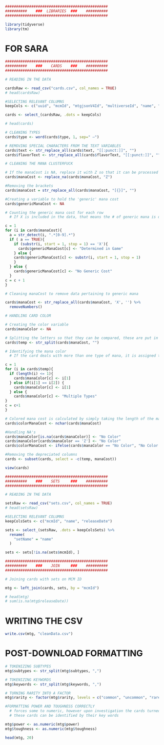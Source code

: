 


```r

###############################################
##########    ###  LIBRARIES  ###    ##########
###############################################

library(tidyverse)
library(tm)

```

# FOR SARA

```r
###############################################
##########    ###    CARDS    ###    ##########
###############################################

# READING IN THE DATA

cardsRaw <- read_csv("cards.csv", col_names = TRUE)
# head(cardsRaw)

#SELECTING RELEVANT COLUMNS
keepCols <- c("uuid", "mcmId", "mtgjsonV4Id", "multiverseId", "name", "artist", "type", "subtypes", "supertypes", "manaCost", "convertedManaCost", "keywords", "text", "flavorText",  "power", "toughness", "rarity", "edhrecRank", "isOnlineOnly")

cards <- select_(cardsRaw, .dots = keepCols)

# head(cards)

# CLEANING TYPES
cards$type <- word(cards$type, 1, sep=" —")

# REMOVING SPECIAL CHARACTERS FROM THE TEXT VARIABLES
cards$text <- str_replace_all(cards$text, "[[:punct:]]", "")
cards$flavorText <- str_replace_all(cards$flavorText, "[[:punct:]]", "")

# CLEANING THE MANA CLUSTERFUCK

# If the manaCost is NA, replace it with Z so that it can be processed by str_detect. Converted back later.
cards$manaCost <- replace_na(cards$manaCost, "Z")

#Removing the brackets
cards$manaCost = str_replace_all(cards$manaCost, "[{}]", "")

#Creating a variable to hold the 'generic' mana cost
cards$genericManaCost <- NA

# Counting the generic mana cost for each row
  # If X is included in the data, that means the # of generic mana is determined by the game environment

c = 1
for (i in cards$manaCost){
  a = str_detect(i, ".*[0-9].*")
  if ( a == TRUE){
    if (substr(i, start = 1, stop = 1) == 'X'){
      cards$genericManaCost[c] <- "Determined in Game"
    } else {
    cards$genericManaCost[c] <- substr(i, start = 1, stop = 1) 
    }
  } else {
    cards$genericManaCost[c] <- "No Generic Cost"
  }
c = c + 1
}

# Cleaning manaCost to remove data pertaining to generic mana

cards$manaCost <- str_replace_all(cards$manaCost, 'X', '') %>%
  removeNumbers()

# HANDLING CARD COLOR

# Creating the color variable
cards$manaColor <- NA

# Splitting the letters so that they can be compared, these are put in a temporary variable 
cards$temp <- str_split(cards$manaCost, "")

# Identifying the mana color 
  # If the card deals with more than one type of mana, it is assigned to the category "Multiple Types"

c = 1
for (i in cards$temp){
  if (length(i) <= 1){
    cards$manaColor[c] <- i[1]
  } else if(i[1] == i[2]) {
    cards$manaColor[c] <- i[1]
  } else {
    cards$manaColor[c] <- "Multiple Types"
}
c = c+1
}

# Colored mana cost is calculated by simply taking the length of the manaCost string (i.e., WWW would be 3)
cards$colorManaCost <- nchar(cards$manaCost) 

#Handling NA's 
cards$manaColor[is.na(cards$manaColor)] <- "No Color"
cards$manaColor[cards$manaColor == 'Z'] <- "No Color"
cards$colorManaCost <- ifelse(cards$manaColor == "No Color", "No Color Cost", cards$colorManaCost)

#Removing the depreciated columns
cards <- subset(cards, select = -c(temp, manaCost))

view(cards)

###############################################
##########    ###    SETS     ###    ##########
###############################################

# READING IN THE DATA

setsRaw <- read_csv("sets.csv", col_names = TRUE)
# head(setsRaw)

#SELECTING RELEVANT COLUMNS
keepColsSets <- c("mcmId", "name", "releaseDate")

sets <- select_(setsRaw, .dots = keepColsSets) %>%
  rename(
    "setName" = "name"
  )

sets <- sets[!is.na(sets$mcmId), ]

###############################################
##########    ###    JOIN     ###    ##########
###############################################

# Joining cards with sets on MCM ID

mtg <- left_join(cards, sets, by = "mcmId")

# head(mtg)
# sum(is.na(mtg$releaseDate))

```

# WRITING THE CSV 

```r
write.csv(mtg, "cleanData.csv")
```

# POST-DOWNLOAD FORMATTING 

```r

# TOKENIZING SUBTYPES
mtg$subtypes <- str_split(mtg$subtypes, ",")

# TOKENIZING KEYWORDS
mtg$keywords <- str_split(mtg$keywords, ",")

# TURNING RARITY INTO A FACTOR 
mtg$rarity <- factor(mtg$rarity, levels = c("common", "uncommon", "rare", "mythic"), ordered = TRUE)

#FORMATTING POWER AND TOUGHNESS CORRECTLY
  # forces some to numeric, however upon investigation the cards turned to NA's are 'booster' cards, which are like spell cards
  # these cards can be identified by their key words

mtg$power <- as.numeric(mtg$power)
mtg$toughness <- as.numeric(mtg$toughness)

```

```r

head(mtg, 20)

```

